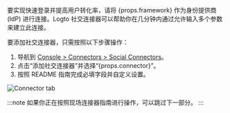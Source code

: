 要实现快速登录并提高用户转化率，请将 {props.framework} 作为身份提供商 (IdP) 进行连接。Logto 社交连接器可以帮助你在几分钟内通过允许输入多个参数来建立此连接。

要添加社交连接器，只需按照以下步骤操作：

1. 导航到 [Console > Connectors > Social Connectors](https://cloud.logto.io/to/connectors/social)。
2. 点击“添加社交连接器”并选择“{props.connector}”。
3. 按照 README 指南完成必填字段并自定义设置。

![Connector tab](../assets/connector-tab-social.png)

:::note
如果你正在按照现场连接器指南进行操作，可以跳过下一部分。
:::
